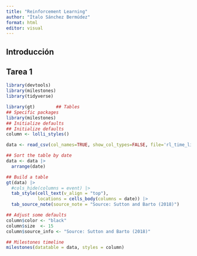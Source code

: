 ```yaml
---
title: "Reinforcement Learning"
author: "Ítalo Sánchez Bermúdez"
format: html
editor: visual
---
```


## Introducción

## Tarea 1
```r
library(devtools)
library(milestones)
library(tidyverse)
```

```r
library(gt)        ## Tables
## Specific packages
library(milestones)
## Initialize defaults
## Initialize defaults
column <- lolli_styles()

data <- read_csv(col_names=TRUE, show_col_types=FALSE, file='rl_time_line.csv')

## Sort the table by date
data <- data |>
  arrange(date)

## Build a table
gt(data) |>
  #cols_hide(columns = event) |>
  tab_style(cell_text(v_align = "top"),
            locations = cells_body(columns = date)) |>
  tab_source_note(source_note = "Source: Sutton and Barto (2018)") 
```

```r
## Adjust some defaults
column$color <- "black"
column$size  <- 15
column$source_info <- "Source: Sutton and Barto (2018)"

## Milestones timeline
milestones(datatable = data, styles = column)
```